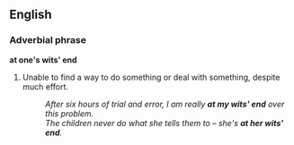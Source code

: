 == English ==
=== Adverbial phrase ===
'''at one's wits' end'''
# {{idiom}} Unable to find a way to do something or deal with something, despite much effort.
#:''After six hours of trial and error, I am really '''at my wits' end''' over this problem.''
#:''The children never do what she tells them to &ndash; she's '''at her wits' end'''.''